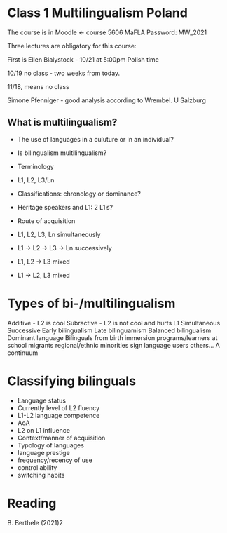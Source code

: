 # Class 1 Multilingualism Poland 

The course is in Moodle <- course 5606 MaFLA 
Password: MW_2021

Three lectures are obligatory for this course:

First is Ellen Bialystock - 10/21 at 5:00pm Polish time 

10/19 no class - two weeks from today. 

11/18, means no class 

Simone Pfenniger - good analysis according to Wrembel. 
U Salzburg 

## What is multilingualism? 

- The use of languages in a culuture or in an individual?

- Is bilingualism multilingualism? 

- Terminology
 - L1, L2, L3/Ln 
 - Classifications: chronology or dominance? 
 - Heritage speakers and L1: 2 L1's?
 
 - Route of acquisition
  - L1, L2, L3, Ln simultaneously
  - L1 -> L2 -> L3 -> Ln successively 
  - L1, L2 -> L3 mixed 
  - L1 -> L2, L3 mixed 
  
# Types of bi-/multilingualism 

Additive - L2 is cool
Subractive - L2 is not cool and hurts L1 
Simultaneous 
Successive
Early bilingualism
Late bilinguamism 
Balanced bilingualism 
Dominant language 
Bilinguals from birth
immersion programs/learners at school
migrants
regional/ethnic minorities 
sign language users 
others...
A continuum

# Classifying bilinguals 

- Language status
- Currently level of L2 fluency
- L1-L2 language competence 
- AoA 
- L2 on L1 influence 
- Context/manner of acquisition
- Typology of languages 
- language prestige 
- frequency/recency of use 
- control ability
- switching habits 
  
  
# Reading
  
  B. Berthele (2021)2
 